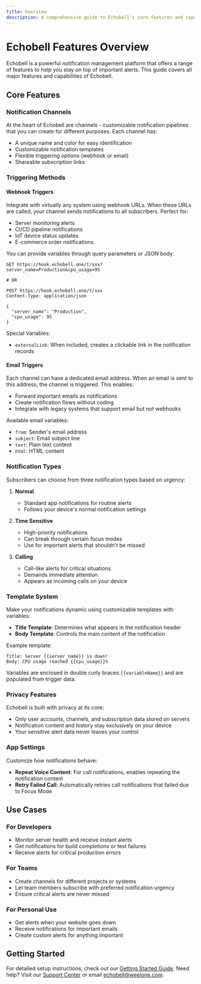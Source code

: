 ```yaml
---
title: Overview
description: A comprehensive guide to Echobell's core features and capabilities
---
```


# Echobell Features Overview

Echobell is a powerful notification management platform that offers a range of features to help you stay on top of important alerts. This guide covers all major features and capabilities of Echobell.

<Cards>
  <Card
    href="/docs/webhook"
    title="Webhook Integration"
    description="Learn how to integrate Echobell webhooks into your applications and services"
  />
  <Card
    href="/docs/email-trigger"
    title="Email Triggers"
    description="Learn how to use email triggers to send notifications in Echobell"
  />
  <Card
    href="/docs/notification"
    title="Notifications"
    description="Understanding how notifications work in Echobell and the different types available."
  />
</Cards>

## Core Features

### Notification Channels

At the heart of Echobell are channels - customizable notification pipelines that you can create for different purposes. Each channel has:

- A unique name and color for easy identification
- Customizable notification templates
- Flexible triggering options (webhook or email)
- Shareable subscription links

### Triggering Methods

#### Webhook Triggers

Integrate with virtually any system using webhook URLs. When these URLs are called, your channel sends notifications to all subscribers. Perfect for:

- Server monitoring alerts
- CI/CD pipeline notifications
- IoT device status updates
- E-commerce order notifications

You can provide variables through query parameters or JSON body:

```http
GET https://hook.echobell.one/t/xxx?server_name=Production&cpu_usage=95

# OR

POST https://hook.echobell.one/t/xxx
Content-Type: application/json

{
  "server_name": "Production",
  "cpu_usage": 95
}
```

Special Variables:

- `externalLink`: When included, creates a clickable link in the notification records

#### Email Triggers

Each channel can have a dedicated email address. When an email is sent to this address, the channel is triggered. This enables:

- Forward important emails as notifications
- Create notification flows without coding
- Integrate with legacy systems that support email but not webhooks

Available email variables:

- `from`: Sender's email address
- `subject`: Email subject line
- `text`: Plain text content
- `html`: HTML content

### Notification Types

Subscribers can choose from three notification types based on urgency:

1. **Normal**

   - Standard app notifications for routine alerts
   - Follows your device's normal notification settings

2. **Time Sensitive**

   - High-priority notifications
   - Can break through certain focus modes
   - Use for important alerts that shouldn't be missed

3. **Calling**
   - Call-like alerts for critical situations
   - Demands immediate attention
   - Appears as incoming calls on your device

### Template System

Make your notifications dynamic using customizable templates with variables:

- **Title Template**: Determines what appears in the notification header
- **Body Template**: Controls the main content of the notification

Example template:

```
Title: Server {{server_name}} is down!
Body: CPU usage reached {{cpu_usage}}%
```

Variables are enclosed in double curly braces `{{variableName}}` and are populated from trigger data.

### Privacy Features

Echobell is built with privacy at its core:

- Only user accounts, channels, and subscription data stored on servers
- Notification content and history stay exclusively on your device
- Your sensitive alert data never leaves your control

### App Settings

Customize how notifications behave:

- **Repeat Voice Content**: For call notifications, enables repeating the notification content
- **Retry Failed Call**: Automatically retries call notifications that failed due to Focus Mode

## Use Cases

### For Developers

- Monitor server health and receive instant alerts
- Get notifications for build completions or test failures
- Receive alerts for critical production errors

### For Teams

- Create channels for different projects or systems
- Let team members subscribe with preferred notification urgency
- Ensure critical alerts are never missed

### For Personal Use

- Get alerts when your website goes down
- Receive notifications for important emails
- Create custom alerts for anything important

## Getting Started

For detailed setup instructions, check out our [Getting Started Guide](/docs). Need help? Visit our [Support Center](/docs/support) or email echobell@weelone.com.
